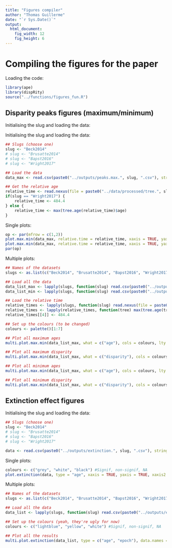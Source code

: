 ```yaml
---
title: "Figures compiler"
author: "Thomas Guillerme"
date: "`r Sys.Date()`"
output:
  html_document:
    fig_width: 12
    fig_height: 6
---
```


# Compiling the figures for the paper

Loading the code:

```r
library(ape)
library(dispRity)
source("../functions/figures_fun.R")
```

## Disparity peaks figures (maximum/minimum)

Initialising the slug and loading the data:

Initialising the slug and loading the data:

```r
## Slugs (choose one)
slug <- "Beck2014"
# slug <- "Brusatte2014"
# slug <- "Bapst2016"
# slug <- "Wright2017"

## Load the data
data_max <- read.csv(paste0("../outputs/peaks.max.", slug, ".csv"), stringsAsFactors = FALSE)

## Get the relative age
relative_time <- read.nexus(file = paste0("../data/processed/tree.", slug, ".tre"))
if(slug == "Wright2017") {
    relative_time <- 484.4
} else {
    relative_time <- max(tree.age(relative_time)$age)
}
```

Single plots:

```r
op <- par(mfrow = c(1,2))
plot.max.min(data_max, relative.time = relative_time, xaxis = TRUE, yaxis = TRUE, pch = 19, main = "Relative age at maximum disparity in Beck2014")
plot.max.min(data_max, relative.time = relative_time, xaxis = TRUE, yaxis = TRUE, pch = 19, main = "Maximum disparity in Beck2014", what = "disparity", legend.coords = "bottomright")
par(op)
```

Multiple plots:

```r
## Names of the datasets
slugs <- as.list(c("Beck2014", "Brusatte2014", "Bapst2016", "Wright2017"))

## Load all the data
data_list_max <- lapply(slugs, function(slug) read.csv(paste0("../outputs/peaks.max.", slug, ".csv"), stringsAsFactors = FALSE))
data_list_min <- lapply(slugs, function(slug) read.csv(paste0("../outputs/peaks.min.", slug, ".csv"), stringsAsFactors = FALSE))

## Load the relative time
relative_times <- lapply(slugs, function(slug) read.nexus(file = paste0("../data/processed/tree.", slug, ".tre")))
relative_times <- lapply(relative_times, function(tree) max(tree.age(tree)$age))
relative_times[[4]] <- 484.4

## Set up the colours (to be changed)
colours <- palette()[1:7]

## Plot all maximum ages
multi.plot.max.min(data_list_max, what = c("age"), cols = colours, lty = c(1,2), pch = 19, adj = 0.1, relative.time = relative_times, legend = TRUE, names.data = unlist(slugs))

## Plot all maximum disparity
multi.plot.max.min(data_list_max, what = c("disparity"), cols = colours, lty = c(1,2), pch = 19, adj = 0.1, relative.time = relative_times, names.data = unlist(slugs))

## Plot all minimum ages
multi.plot.max.min(data_list_max, what = c("age"), cols = colours, lty = c(1,2), pch = 19, adj = 0.1, relative.time = relative_times, names.data = unlist(slugs))

## Plot all minimum disparity
multi.plot.max.min(data_list_max, what = c("disparity"), cols = colours, lty = c(1,2), pch = 19, adj = 0.1, relative.time = relative_times, names.data = unlist(slugs))

```




## Extinction effect figures

Initialising the slug and loading the data:

```r
## Slugs (choose one)
slug <- "Beck2014"
# slug <- "Brusatte2014"
# slug <- "Bapst2016"
# slug <- "Wright2017"

data <- read.csv(paste0("../outputs/extinction.", slug, ".csv"), stringsAsFactors = FALSE)
```

Single plots:

```r
colours <- c("grey", "white", "black") #Signif, non-signif, NA
plot.extinction(data, type = "age", xaxis = TRUE, yaxis = TRUE, xaxis2 = TRUE, main = slug, cols = colours)
```

Multiple plots:

```r
## Names of the datasets
slugs <- as.list(c("Beck2014", "Brusatte2014", "Bapst2016", "Wright2017"))

## Load all the data
data_list <- lapply(slugs, function(slug) read.csv(paste0("../outputs/extinction.", slug, ".csv"), stringsAsFactors = FALSE))

## Set up the colours (yeah, they're ugly for now)
colours <- c("lightblue", "yellow", "white") #Signif, non-signif, NA

## Plot all the results
multi.plot.extinction(data_list, type = c("age", "epoch"), data.names = unlist(slugs), cols = colours)
```


















